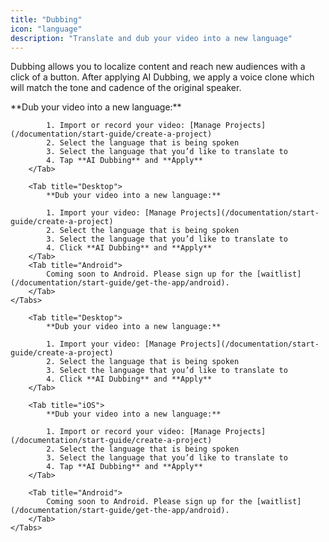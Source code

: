 ```yaml
---
title: "Dubbing"
icon: "language"
description: "Translate and dub your video into a new language"
---
```


Dubbing allows you to localize content and reach new audiences with a click of a button. After applying AI Dubbing, we apply a voice clone which will match the tone and cadence of the original speaker.


<div id="ios-tab">
    <Tabs>
        <Tab title="iOS">
            **Dub your video into a new language:**

            1. Import or record your video: [Manage Projects](/documentation/start-guide/create-a-project)
            2. Select the language that is being spoken
            3. Select the language that you’d like to translate to
            4. Tap **AI Dubbing** and **Apply**
        </Tab>

        <Tab title="Desktop">
            **Dub your video into a new language:**

            1. Import your video: [Manage Projects](/documentation/start-guide/create-a-project)
            2. Select the language that is being spoken
            3. Select the language that you’d like to translate to
            4. Click **AI Dubbing** and **Apply**
        </Tab>
        <Tab title="Android">
            Coming soon to Android. Please sign up for the [waitlist](/documentation/start-guide/get-the-app/android).
        </Tab>
    </Tabs>
</div>


<div id="desktop-tab">
    <Tabs>

        <Tab title="Desktop">
            **Dub your video into a new language:**

            1. Import your video: [Manage Projects](/documentation/start-guide/create-a-project)
            2. Select the language that is being spoken
            3. Select the language that you’d like to translate to
            4. Click **AI Dubbing** and **Apply**
        </Tab>

        <Tab title="iOS">
            **Dub your video into a new language:**

            1. Import or record your video: [Manage Projects](/documentation/start-guide/create-a-project)
            2. Select the language that is being spoken
            3. Select the language that you’d like to translate to
            4. Tap **AI Dubbing** and **Apply**
        </Tab>

        <Tab title="Android">
            Coming soon to Android. Please sign up for the [waitlist](/documentation/start-guide/get-the-app/android).
        </Tab>
    </Tabs>
</div>